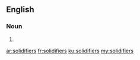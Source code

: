 ==English==

===Noun===
{{head|en|plural}}

# {{plural of|solidifier|lang=en}}

[[ar:solidifiers]]
[[fr:solidifiers]]
[[ku:solidifiers]]
[[my:solidifiers]]